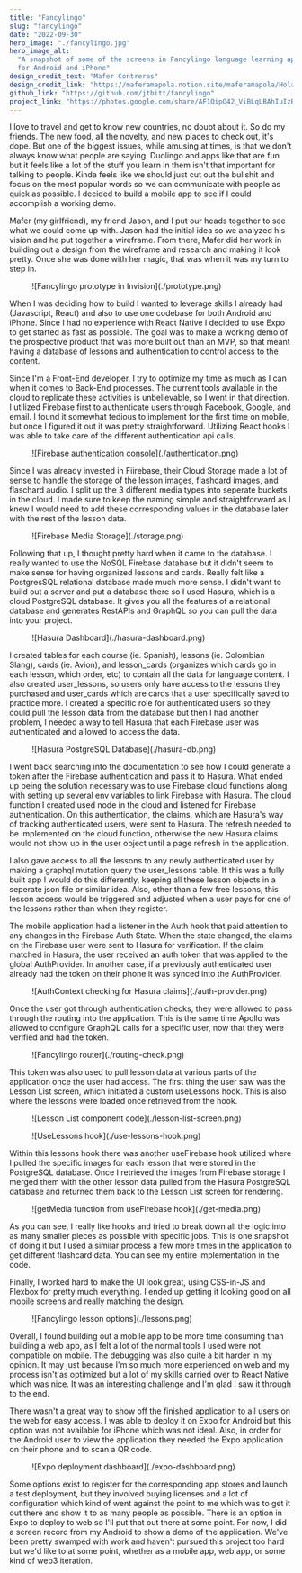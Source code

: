 ```yaml
---
title: "Fancylingo"
slug: "fancylingo"
date: "2022-09-30"
hero_image: "./fancylingo.jpg"
hero_image_alt:
  "A snapshot of some of the screens in Fancylingo language learning application
  for Android and iPhone"
design_credit_text: "Mafer Contreras"
design_credit_link: "https://maferamapola.notion.site/maferamapola/Hola-I-m-Maferamapola-UX-Product-Designer-134bdff3d5a04de2aed5908a24e85246"
github_link: "https://github.com/jtbitt/fancylingo"
project_link: "https://photos.google.com/share/AF1QipO42_ViBLqLBAhIuIzBmLyaxdh8XV3QAIDhbFrqkvUqPZg-FQzziE0sIOkOfRjsUA/photo/AF1QipPLdi9eUL9RTKtnY0cklkeOr8vED_wblrFV4xM7?key=clFJMjdUV0JwMjhNcGdwcGxrcDZsek5MeWNIbU9n"
---
```



I love to travel and get to know new countries, no doubt about it. So do my
friends. The new food, all the novelty, and new places to check out, it's dope.
But one of the biggest issues, while amusing at times, is that we don't always
know what people are saying. Duolingo and apps like that are fun but it feels
like a lot of the stuff you learn in them isn't that important for talking to
people. Kinda feels like we should just cut out the bullshit and focus on the
most popular words so we can communicate with people as quick as possible. I
decided to build a mobile app to see if I could accomplish a working demo.

Mafer (my girlfriend), my friend Jason, and I put our heads together to see what
we could come up with. Jason had the initial idea so we analyzed his vision and
he put together a wireframe. From there, Mafer did her work in building out a
design from the wireframe and research and making it look pretty. Once she was
done with her magic, that was when it was my turn to step in.

<figure>![Fancylingo prototype in Invision](./prototype.png)</figure>

When I was deciding how to build I wanted to leverage skills I already had
(Javascript, React) and also to use one codebase for both Android and iPhone.
Since I had no experience with React Native I decided to use Expo to get started
as fast as possible. The goal was to make a working demo of the prospective
product that was more built out than an MVP, so that meant having a database of
lessons and authentication to control access to the content.

Since I'm a Front-End developer, I try to optimize my time as much as I can when
it comes to Back-End processes. The current tools available in the cloud to
replicate these activities is unbelievable, so I went in that direction. I
utilized Firebase first to authenticate users through Facebook, Google, and
email. I found it somewhat tedious to implement for the first time on mobile,
but once I figured it out it was pretty straightforward. Utilizing React hooks I
was able to take care of the different authentication api calls.

<figure>![Firebase authentication console](./authentication.png)</figure>

Since I was already invested in Fiirebase, their Cloud Storage made a lot of
sense to handle the storage of the lesson images, flashcard images, and
flaschard audio. I split up the 3 different media types into seperate buckets in
the cloud. I made sure to keep the naming simple and straightforward as I knew I
would need to add these corresponding values in the database later with the rest
of the lesson data.

<figure>![Firebase Media Storage](./storage.png)</figure>

Following that up, I thought pretty hard when it came to the database. I really
wanted to use the NoSQL Firebase database but it didn't seem to make sense for
having organized lessons and cards. Really felt like a PostgresSQL relational
database made much more sense. I didn't want to build out a server and put a
database there so I used Hasura, which is a cloud PostgreSQL database. It gives
you all the features of a relational database and generates RestAPIs and GraphQL
so you can pull the data into your project.

<figure>![Hasura Dashboard](./hasura-dashboard.png)</figure>

I created tables for each course (ie. Spanish), lessons (ie. Colombian Slang),
cards (ie. Avion), and lesson_cards (organizes which cards go in each lesson,
which order, etc) to contain all the data for language content. I also created
user_lessons, so users only have access to the lessons they purchased and
user_cards which are cards that a user specifically saved to practice more. I
created a specific role for authenticated users so they could pull the lesson
data from the database but then I had another problem, I needed a way to tell
Hasura that each Firebase user was authenticated and allowed to access the data.

<figure>![Hasura PostgreSQL Database](./hasura-db.png)</figure>

I went back searching into the documentation to see how I could generate a token
after the Firebase authentication and pass it to Hasura. What ended up being the
solution necessary was to use Firebase cloud functions along with setting up
several env variables to link Firebase with Hasura. The cloud function I created
used node in the cloud and listened for Firebase authentication. On this
authentication, the claims, which are Hasura's way of tracking authenticated
users, were sent to Hasura. The refresh needed to be implemented on the cloud
function, otherwise the new Hasura claims would not show up in the user object
until a page refresh in the application.

I also gave access to all the lessons to any newly authenticated user by making
a graphql mutation query the user_lessons table. If this was a fully built app I
would do this differently, keeping all these lesson objects in a seperate json
file or similar idea. Also, other than a few free lessons, this lesson access
would be triggered and adjusted when a user pays for one of the lessons rather
than when they register.

<Gist gistLink="f91930c353c796bc82b494108942927e" />

The mobile application had a listener in the Auth hook that paid attention to
any changes in the Firebase Auth State. When the state changed, the claims on
the Firebase user were sent to Hasura for verification. If the claim matched in
Hasura, the user received an auth token that was applied to the global
AuthProvider. In another case, if a previously authenticated user already had
the token on their phone it was synced into the AuthProvider.

<figure>![AuthContext checking for Hasura claims](./auth-provider.png)</figure>

Once the user got through authentication checks, they were allowed to pass
through the routing into the application. This is the same time Apollo was
allowed to configure GraphQL calls for a specific user, now that they were
verified and had the token.

<figure>![Fancylingo router](./routing-check.png)</figure>

This token was also used to pull lesson data at various parts of the application
once the user had access. The first thing the user saw was the Lesson List
screen, which initiated a custom useLessons hook. This is also where the lessons
were loaded once retrieved from the hook.

<figure>![Lesson List component code](./lesson-list-screen.png)</figure>
<figure>![UseLessons hook](./use-lessons-hook.png)</figure>

Within this lessons hook there was another useFirebase hook utilized where I
pulled the specific images for each lesson that were stored in the PostgreSQL
database. Once I retrieved the images from Firebase storage I merged them with
the other lesson data pulled from the Hasura PostgreSQL database and returned
them back to the Lesson List screen for rendering.

<figure>![getMedia function from useFirebase hook](./get-media.png)</figure>

As you can see, I really like hooks and tried to break down all the logic into
as many smaller pieces as possible with specific jobs. This is one snapshot of
doing it but I used a similar process a few more times in the application to get
different flashcard data. You can see my entire implementation in the code.

Finally, I worked hard to make the UI look great, using CSS-in-JS and Flexbox
for pretty much everything. I ended up getting it looking good on all mobile
screens and really matching the design.

<div className="flex flex-row justify-center">
  <figure>![Fancylingo lesson options](./lessons.png)</figure>
</div>

Overall, I found building out a mobile app to be more time consuming than
building a web app, as I felt a lot of the normal tools I used were not
compatible on mobile. The debugging was also quite a bit harder in my opinion.
It may just because I'm so much more experienced on web and my process isn't as
optimized but a lot of my skills carried over to React Native which was nice. It
was an interesting challenge and I'm glad I saw it through to the end.

There wasn't a great way to show off the finished application to all users on
the web for easy access. I was able to deploy it on Expo for Android but this
option was not available for iPhone which was not ideal. Also, in order for the
Android user to view the application they needed the Expo application on their
phone and to scan a QR code.

<figure>![Expo deployment dashboard](./expo-dashboard.png)</figure>

Some options exist to register for the corresponding app stores and launch a
test deployment, but they involved buying licenses and a lot of configuration
which kind of went against the point to me which was to get it out there and
show it to as many people as possible. There is an option in Expo to deploy to
web so I'll put that out there at some point. For now, I did a screen record
from my Android to show a demo of the application. We've been pretty swamped
with work and haven't pursued this project too hard but we'd like to at some
point, whether as a mobile app, web app, or some kind of web3 iteration.

<MobileVideo url="https://video-downloads.googleusercontent.com/AEwWKPw5IkNrzHSl0pS-9Tr1N6VVvnlVQuAoVp0dMURyXHPBCE_-xvr1_wYfgNyv-Hkth8iRWc7k8dBiubC4Q402Jo1bA0fehhiCX2--M4p1vf-DFIZHYDcDyO_HILKHrZdqhek8nNUPSvPzmg1FBVIep0SGo3I5oLgkhCcVZvHOmTN4cD6gri_CgvFM2XBFTcjqYziDeO7EoSCmxQb8C5310EUid_31aQm4SPWMf4uUvx8rUG1YTQ--Zju5ICrloXs8l3OJ8DG0bQQB3UOueNBdXtnl33-7JLQnzkVBSr-N_HOns9dq4piAocZ_OD6xCehHDvT0M-7sTetj7Pig60nIe4cS6K-H5-hrsyXZtBoB49vU949A2k3BwNml0UDC5cWLoiSrkHNYUgsG5UPa0veu9oViZbDPmfR4Y_1fngGVGNVgJN37pSoF9rHJ4QktslXCeYXfd6Geb1l8AEqdW_7mzH5-xR47OCNn0TKxhqYHJrbRAt9lhjUgEBxhWDOE0dkueX0ogpB_Gb6MrBwJ1bxRoSoHliYtcYperw0sbsg-SJ1cgXNi785HG-l7KpzjdbQVgJk9DZdUg74IZx_xOMXuhgXUHn7pbD_SOXjZmucU9JNNqNoS6OmfWf-mDyXWR9rnEt8Dfiqa-E0EJz-zgvC9g7aQ4ucB0JC_9MzYKyvZoBeSCKZAXu4ZnyYHgA9WjN12VrXlRtQmAky6CcVf3aZyBhvK0N9_X_t3YR9tYAavVHFJDKDqnl5CYm5mzhv0fGThQD2CpdIMTs2t0xYIjXtz_PpOtfP1FwcPc0s6Se03JEGqqN-C0NCbzRYAipIGcRb6h9to2X-JZx5Q5GzU3AOqQJerBN7ZTznJ5J_8KQYqsS_ju44JZVe0XQ6mPIp63neElk7hJnXe7VH8pFSqlPm_wU_yjtWbfZekWaHL03RjZTYqAt5h9T2pNUipjAK3oN0pn_1pAeWoTdjB4ohbWj5TNM-6E-gqoWG-g9A8YmWQTT3KD90tE7-g-Z6FzxMDdadHqbKhq7FaBDFkBe-BluNMYxzugQHRz7bYqcvsElLiK7VmQKHF0dsOarPFvhpm8C3AypwP5DELIxmu1a2hGzkchc2o16xlplS8-LYtxp_CyBh61cqh3y-JBwUgFBu6BtKjHWE9zGnqGkPV8PhyVlEKod4ueEPCEA?authuser=0" />
